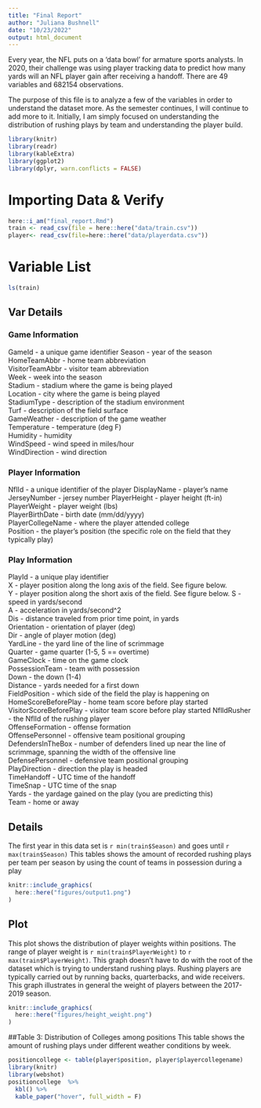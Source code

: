 ```yaml
---
title: "Final Report"
author: "Juliana Bushnell"
date: "10/23/2022"
output: html_document
---
```

Every year, the NFL puts on a ‘data bowl’ for armature sports analysts. In 2020, their challenge was using player tracking data to predict how many yards will an NFL player gain after receiving a handoff. There are 49 variables and 682154 observations. 

The purpose of this file is to analyze a few of the variables in order to understand the dataset more. As the semester continues, I will continue to add more to it. Initially, I am simply focused on understanding the distribution of rushing plays by team and understanding the player build. 


```r
library(knitr)
library(readr)
library(kableExtra)
library(ggplot2)
library(dplyr, warn.conflicts = FALSE)
```


# Importing Data & Verify
```r
here::i_am("final_report.Rmd")
train <- read_csv(file = here::here("data/train.csv"))
player<- read_csv(file=here::here("data/playerdata.csv"))
```

# Variable List
```r
ls(train)
```

## Var Details 

### Game Information
GameId - a unique game identifier 
Season - year of the season 
HomeTeamAbbr - home team abbreviation  
VisitorTeamAbbr - visitor team abbreviation  
Week - week into the season  
Stadium - stadium where the game is being played  
Location - city where the game is being played  
StadiumType - description of the stadium environment  
Turf - description of the field surface  
GameWeather - description of the game weather  
Temperature - temperature (deg F)  
Humidity - humidity  
WindSpeed - wind speed in miles/hour  
WindDirection - wind direction  

### Player Information
NflId - a unique identifier of the player 
DisplayName - player's name  
JerseyNumber - jersey number 
PlayerHeight - player height (ft-in)  
PlayerWeight - player weight (lbs)  
PlayerBirthDate - birth date (mm/dd/yyyy)  
PlayerCollegeName - where the player attended college  
Position - the player's position (the specific role on the field that they typically play)  

### Play Information
PlayId - a unique play identifier  
X - player position along the long axis of the field. See figure below.  
Y - player position along the short axis of the field. See figure below. 
S - speed in yards/second  
A - acceleration in yards/second^2  
Dis - distance traveled from prior time point, in yards  
Orientation - orientation of player (deg)  
Dir - angle of player motion (deg)  
YardLine - the yard line of the line of scrimmage  
Quarter - game quarter (1-5, 5 == overtime)  
GameClock - time on the game clock  
PossessionTeam - team with possession  
Down - the down (1-4)  
Distance - yards needed for a first down  
FieldPosition - which side of the field the play is happening on  
HomeScoreBeforePlay - home team score before play started  
VisitorScoreBeforePlay - visitor team score before play started 
NflIdRusher - the NflId of the rushing player  
OffenseFormation - offense formation  
OffensePersonnel - offensive team positional grouping  
DefendersInTheBox - number of defenders lined up near the line of scrimmage, spanning the width of the offensive line  
DefensePersonnel - defensive team positional grouping  
PlayDirection - direction the play is headed  
TimeHandoff - UTC time of the handoff  
TimeSnap - UTC time of the snap  
Yards - the yardage gained on the play (you are predicting this)  
Team - home or away  

## Details 
The first year in this data set is `r min(train$Season)` and goes until `r max(train$Season)`
This tables shows the amount of recorded rushing plays per team per season by using the count of teams in possession during a play 
``` r
knitr::include_graphics(
  here::here("figures/output1.png")
)

```

## Plot 

This plot shows the distribution of player weights within positions. The range of player weight is `r min(train$PlayerWeight)` to `r max(train$PlayerWeight)`. This graph doesn't have to do with the root of the dataset which is trying to understand rushing plays. Rushing players are typically carried out by running backs, quarterbacks, and wide receivers. This graph illustrates in general the weight of players between the 2017-2019 season. 
``` r
knitr::include_graphics(
  here::here("figures/height_weight.png")
)

```

##Table 3: Distribution of Colleges among positions
This table shows the amount of rushing plays under different weather conditions by week.  
``` r
positioncollege <- table(player$position, player$playercollegename)
library(knitr)
library(webshot)
positioncollege  %>%
  kbl() %>%
  kable_paper("hover", full_width = F) 

```

